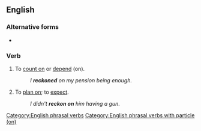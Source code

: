 ==English==

===Alternative forms===
* {{l|en|reckon upon}}

===Verb===
{{en-verb|reckons on|reckoning on|reckoned on}}

# To [[count on]] or [[depend]] (on).
#: ''I '''reckoned''' on my pension being enough.''
# To [[plan on]]; to [[expect]].
#: ''I didn't '''reckon on''' him having a gun.''

[[Category:English phrasal verbs]]
[[Category:English phrasal verbs with particle (on)]]